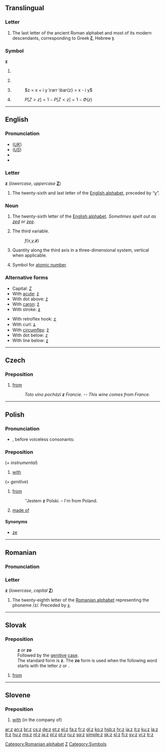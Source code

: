 {{see|Appendix:Variations of "z"}}
{{wikipedia}}
==Translingual==

===Letter===
{{infl|mul|letter|lower case||upper case|Z}}

# The last letter of the ancient Roman alphabet and most of its modern descendants, corresponding to Greek '''[[ζ]]''', Hebrew '''[[ז]]'''.

===Symbol===
'''z'''

# {{metrology}} {{non-gloss definition|Symbol for the prefix [[zepto-]].}}
# {{astronomy}} {{non-gloss definition|Symbol for the [[redshift]].}}
# {{mathematics}} {{non-gloss definition|Used to denote a [[complex]] [[variable]].}}
#: <math>z = x + i y \rarr \bar{z} = x - i y</math>
# {{statistics}} {{non-gloss definition|Used to denote a value of a [[standard]] [[normal]] [[random]] [[variable]].}}
#: <math>P[Z > z] = 1 - P[Z < z] = 1 - \Phi(z)</math>

----

==English==

===Pronunciation===
* (''[[Received Pronunciation|UK]]'') {{IPA|/zɛd/}}
* (''[[General American|US]]'') {{IPA|/zi:/}}
* {{audio|en-uk-z.ogg|Audio (UK)}}
* {{audio|en-us-z.ogg|Audio (US)}}

===Letter===
'''z''' (''lowercase'', ''uppercase'' '''[[Z]]''')

# The twenty-sixth and last letter of the [[Appendix:Roman script|English alphabet]], preceded by “[[y]]”.

===Noun===
{{en-noun|pl=z's}}

# The twenty-sixth letter of the [[Appendix:Roman script|English alphabet]]. ''Sometimes spelt out as [[zed]] or [[zee]].''
# {{context|mathematics}} The third variable.
#: ''f(x,y,'''z''''')
# {{context|computational geometry|classical physics}} Quantity along the third axis in a three-dimensional system, vertical when applicable.
# {{context|chemistry|italicized}} Symbol for [[atomic number]].

===Alternative forms===
{{top2}}
* Capital: [[Z]]
* With [[acute]]: [[ź]]
* With dot above: [[ż]]
* With [[caron]]: [[ž]]
* With stroke: [[ƶ]]
{{mid2}}
* With retroflex hook: [[ʐ]]
* With curl: [[ʑ]]
* With [[circumflex]]: [[ẑ]]
* With dot below: [[ẓ]]
* With line below: [[ẕ]]
{{bottom}}

----

==Czech==

===Preposition===
{{cs-prep}}

# [[from]]
#: ''Toto víno pochází '''z''' Francie.'' -- ''This wine comes from France.''

----

==Polish==

===Pronunciation===
* {{IPA|/z/|lang=pl}}, before voiceless consonants: {{IPAchar|/s/}}

===Preposition===
{{infl|pl|preposition}} (''+ instrumental'')

# [[with]]

{{infl|pl|preposition}} (''+ genitive'')

# [[from]]
#:''Jestem '''z''' Polski. – I'm from Poland.
# [[made|made of]]

====Synonyms====
*[[ze#Polish|ze]]

----

==Romanian==

===Pronunciation===
{{IPA|/ze/|/zet/|lang=ro}}

===Letter===
'''z''' (''lowercase'', ''capital'' '''[[Z]]''')

# The twenty-eighth letter of the [[Romanian alphabet]] representing the phoneme /z/. Preceded by [[x]].

[[Category:Romanian alphabet]]

----

==Slovak==

===Preposition===
: '''z''' ''or'' '''zo'''
: Followed by the [[genitive]] [[case]].
: The standard form is '''z'''. The '''zo''' form is used when the following word starts with the letter ''z'' or {{s}}.

# [[from]]

[[Category:Latin letters|Z]]
[[Category:Symbols]]

----

==Slovene==
{{wikipedia|lang=sl}}

===Preposition===
{{infl|sl|preposition}}

# [[with]] (in the company of)

{{tbot entry|Slovene|with|2008|May|sl}}

[[ar:z]]
[[an:z]]
[[br:z]]
[[cs:z]]
[[de:z]]
[[et:z]]
[[el:z]]
[[fa:z]]
[[fr:z]]
[[gl:z]]
[[ko:z]]
[[hsb:z]]
[[hr:z]]
[[ia:z]]
[[it:z]]
[[ku:z]]
[[la:z]]
[[lt:z]]
[[hu:z]]
[[ms:z]]
[[nl:z]]
[[ja:z]]
[[pl:z]]
[[pt:z]]
[[ru:z]]
[[sq:z]]
[[simple:z]]
[[sk:z]]
[[sl:z]]
[[fi:z]]
[[sv:z]]
[[vi:z]]
[[tr:z]]